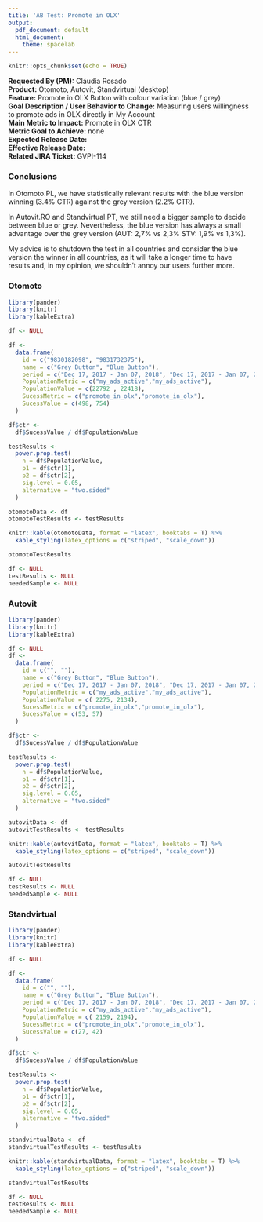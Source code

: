 ```yaml
---
title: 'AB Test: Promote in OLX'
output:
  pdf_document: default
  html_document:
    theme: spacelab
---
```


```r
knitr::opts_chunk$set(echo = TRUE)
```

**Requested By (PM):** Cláudia Rosado  
**Product:** Otomoto, Autovit, Standvirtual (desktop)  
**Feature:** Promote in OLX Button with colour variation (blue / grey)  
**Goal Description / User Behavior to Change:** Measuring users willingness to promote ads in OLX directly in My Account  
**Main Metric to Impact:**  Promote in OLX CTR  
**Metric Goal to Achieve:** none  
**Expected Release Date:**  
**Effective Release Date:**  
**Related JIRA Ticket:** GVPI-114  

### **Conclusions**
In Otomoto.PL, we have statistically relevant results with the blue version winning (3.4% CTR) against the grey version (2.2% CTR). 

In Autovit.RO and Standvirtual.PT, we still need a bigger sample to decide between blue or grey. Nevertheless, the blue version has always a small advantage over the grey version (AUT: 2,7% vs 2,3% STV: 1,9% vs 1,3%).

My advice is to shutdown the test in all countries and consider the blue version the winner in all countries, as it will take a longer time to have results and, in my opinion, we shouldn't annoy our users further more.  

### **Otomoto**
```r
library(pander)
library(knitr)
library(kableExtra)

df <- NULL

df <-
  data.frame(
    id = c("9830182098", "9831732375"),
    name = c("Grey Button", "Blue Button"),
    period = c("Dec 17, 2017 - Jan 07, 2018", "Dec 17, 2017 - Jan 07, 2018"),
    PopulationMetric = c("my_ads_active","my_ads_active"),
    PopulationValue = c(22792 , 22418),
    SucessMetric = c("promote_in_olx","promote_in_olx"),
    SucessValue = c(498, 754)
  )

df$ctr <- 
  df$SucessValue / df$PopulationValue

testResults <- 
  power.prop.test(
    n = df$PopulationValue, 
    p1 = df$ctr[1],
    p2 = df$ctr[2],
    sig.level = 0.05,
    alternative = "two.sided"
  )

otomotoData <- df
otomotoTestResults <- testResults

knitr::kable(otomotoData, format = "latex", booktabs = T) %>%
  kable_styling(latex_options = c("striped", "scale_down"))

otomotoTestResults

df <- NULL
testResults <- NULL
neededSample <- NULL
```

### **Autovit**

```r
library(pander)
library(knitr)
library(kableExtra)

df <- NULL
df <-
  data.frame(
    id = c("", ""),
    name = c("Grey Button", "Blue Button"),
    period = c("Dec 17, 2017 - Jan 07, 2018", "Dec 17, 2017 - Jan 07, 2018"),
    PopulationMetric = c("my_ads_active","my_ads_active"),
    PopulationValue = c( 2275, 2134),
    SucessMetric = c("promote_in_olx","promote_in_olx"),
    SucessValue = c(53, 57)
  )

df$ctr <- 
  df$SucessValue / df$PopulationValue

testResults <- 
  power.prop.test(
    n = df$PopulationValue, 
    p1 = df$ctr[1],
    p2 = df$ctr[2],
    sig.level = 0.05,
    alternative = "two.sided"
  )

autovitData <- df
autovitTestResults <- testResults

knitr::kable(autovitData, format = "latex", booktabs = T) %>%
  kable_styling(latex_options = c("striped", "scale_down"))

autovitTestResults

df <- NULL
testResults <- NULL
neededSample <- NULL
```

### **Standvirtual**
```r
library(pander)
library(knitr)
library(kableExtra)

df <- NULL

df <-
  data.frame(
    id = c("", ""),
    name = c("Grey Button", "Blue Button"),
    period = c("Dec 17, 2017 - Jan 07, 2018", "Dec 17, 2017 - Jan 07, 2018"),
    PopulationMetric = c("my_ads_active","my_ads_active"),
    PopulationValue = c( 2159, 2194),
    SucessMetric = c("promote_in_olx","promote_in_olx"),
    SucessValue = c(27, 42)
  )

df$ctr <- 
  df$SucessValue / df$PopulationValue

testResults <- 
  power.prop.test(
    n = df$PopulationValue, 
    p1 = df$ctr[1],
    p2 = df$ctr[2],
    sig.level = 0.05,
    alternative = "two.sided"
  )

standvirtualData <- df
standvirtualTestResults <- testResults

knitr::kable(standvirtualData, format = "latex", booktabs = T) %>%
  kable_styling(latex_options = c("striped", "scale_down"))

standvirtualTestResults

df <- NULL
testResults <- NULL
neededSample <- NULL
```